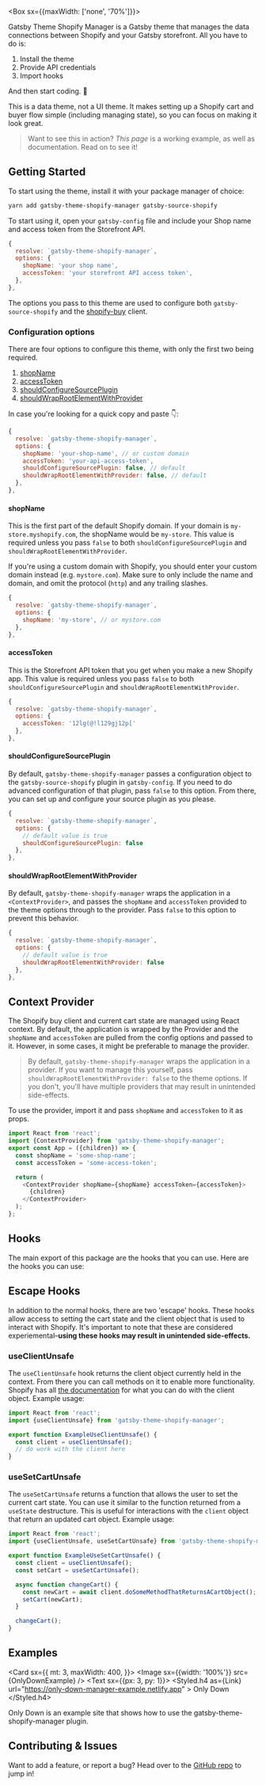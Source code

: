 

<Hero />

<Box sx={{maxWidth: ['none', '70%']}}>

Gatsby Theme Shopify Manager is a Gatsby theme that manages the data connections between Shopify and your Gatsby storefront. All you have to do is:

1. Install the theme
2. Provide API credentials
3. Import hooks

And then start coding. 🚀

This is a data theme, not a UI theme. It makes setting up a Shopify cart and buyer flow simple (including managing state), so you can focus on making it look great.

> Want to see this in action? _This page_ is a working example, as well as documentation. Read on to see it!

</Box>

## Getting Started

To start using the theme, install it with your package manager of choice:

```bash
yarn add gatsby-theme-shopify-manager gatsby-source-shopify
```

To start using it, open your `gatsby-config` file and include your Shop name and access token from the Storefront API.

```javascript
{
  resolve: `gatsby-theme-shopify-manager`,
  options: {
    shopName: 'your shop name',
    accessToken: 'your storefront API access token',
  },
},
```

The options you pass to this theme are used to configure both `gatsby-source-shopify` and the [shopify-buy](https://shopify.github.io/js-buy-sdk/) client.

### Configuration options

There are four options to configure this theme, with only the first two being required.
  
1. [shopName](/#shopname)
1. [accessToken](/#accesstoken)
1. [shouldConfigureSourcePlugin](/#shouldConfigureSourcePlugin)
1. [shouldWrapRootElementWithProvider](/#shouldwraprootelementwithprovider)

In case you're looking for a quick copy and paste 👇:

```javascript
{
  resolve: `gatsby-theme-shopify-manager`,
  options: {
    shopName: 'your-shop-name', // or custom domain
    accessToken: 'your-api-access-token',
    shouldConfigureSourcePlugin: false, // default
    shouldWrapRootElementWithProvider: false, // default
  },
},
```

#### shopName

This is the first part of the default Shopify domain. If your domain is `my-store.myshopify.com`, the shopName would be `my-store`. This value is required unless you pass `false` to both `shouldConfigureSourcePlugin` and `shouldWrapRootElementWithProvider`.

If you're using a custom domain with Shopify, you should enter your custom domain instead (e.g. `mystore.com`). Make sure to only include the name and domain, and omit the protocol (`http`) and any trailing slashes.
```javascript
{
  resolve: `gatsby-theme-shopify-manager`,
  options: {
    shopName: 'my-store', // or mystore.com
  },
},
```

#### accessToken

This is the Storefront API token that you get when you make a new Shopify app. This value is required unless you pass `false` to both `shouldConfigureSourcePlugin` and `shouldWrapRootElementWithProvider`.
```javascript
{
  resolve: `gatsby-theme-shopify-manager`,
  options: {
    accessToken: '12lg(@!l129gj12p['
  },
},
```

#### shouldConfigureSourcePlugin

By default, `gatsby-theme-shopify-manager` passes a configuration object to the `gatsby-source-shopify` plugin in `gatsby-config`. If you need to do advanced configuration of that plugin, pass `false` to this option. From there, you can set up and configure your source plugin as you please.
```javascript
{
  resolve: `gatsby-theme-shopify-manager`,
  options: {
    // default value is true
    shouldConfigureSourcePlugin: false
  },
},
```

#### shouldWrapRootElementWithProvider

By default, `gatsby-theme-shopify-manager` wraps the application in a `<ContextProvider>`, and passes the `shopName` and `accessToken` provided to the theme options through to the provider. Pass `false` to this option to prevent this behavior.
```javascript
{
  resolve: `gatsby-theme-shopify-manager`,
  options: {
    // default value is true
    shouldWrapRootElementWithProvider: false
  },
},
```

## Context Provider

The Shopify buy client and current cart state are managed using React context. By default, the application is wrapped by the Provider and the `shopName` and `accessToken` are pulled from the config options and passed to it. However, in some cases, it might be preferable to manage the provider.

> By default, `gatsby-theme-shopify-manager` wraps the application in a provider. If you want to manage this yourself, pass `shouldWrapRootElementWithProvider: false` to the theme options. If you don't, you'll have multiple providers that may result in unintended side-effects.

To use the provider, import it and pass `shopName` and `accessToken` to it as props.

```javascript
import React from 'react';
import {ContextProvider} from 'gatsby-theme-shopify-manager';
export const App = ({children}) => {
  const shopName = 'some-shop-name';
  const accessToken = 'some-access-token';

  return (
    <ContextProvider shopName={shopName} accessToken={accessToken}>
      {children}
    </ContextProvider>
  );
};
```

## Hooks

The main export of this package are the hooks that you can use. Here are the hooks you can use:

<Hooks />

## Escape Hooks

In addition to the normal hooks, there are two 'escape' hooks. These hooks allow access to setting the cart state and the client object that is used to interact with Shopify. It's important to note that these are considered experiemental–**using these hooks may result in unintended side-effects.**

### useClientUnsafe

The `useClientUnsafe` hook returns the client object currently held in the context. From there you can call methods on it to enable more functionality. Shopify has all [the documentation](https://shopify.github.io/js-buy-sdk/) for what you can do with the client object. Example usage:

```javascript
import React from 'react';
import {useClientUnsafe} from 'gatsby-theme-shopify-manager';

export function ExampleUseClientUnsafe() {
  const client = useClientUnsafe();
  // do work with the client here
}
```

### useSetCartUnsafe

The `useSetCartUnsafe` returns a function that allows the user to set the current cart state. You can use it similar to the function returned from a `useState` destructure. This is useful for interactions with the `client` object that return an updated cart object. Example usage:

```javascript
import React from 'react';
import {useClientUnsafe, useSetCartUnsafe} from 'gatsby-theme-shopify-manager';

export function ExampleUseSetCartUnsafe() {
  const client = useClientUnsafe();
  const setCart = useSetCartUnsafe();

  async function changeCart() {
    const newCart = await client.doSomeMethodThatReturnsACartObject();
    setCart(newCart);
  }

  changeCart();
}
```

## Examples

<Card
  sx={{
    mt: 3,
    maxWidth: 400,
  }}>
  <Image sx={{width: '100%'}} src={OnlyDownExample} />
  <Text sx={{px: 3, py: 1}}>
    <Styled.h4
      as={Link}
      url="https://only-down-manager-example.netlify.app"
    >
      Only Down
    </Styled.h4>
    <p>Only Down is an example site that shows how to use the gatsby-theme-shopify-manager plugin.</p>
  </Text>
</Card>

## Contributing & Issues

Want to add a feature, or report a bug? Head over to the [GitHub repo](https://github.com/thetrevorharmon/gatsby-theme-shopify-manager) to jump in!
